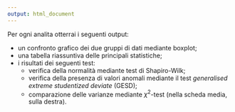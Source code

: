 ```yaml
---
output: html_document
---
```

Per ogni analita otterrai i seguenti output:
  
  - un confronto grafico dei due gruppi di dati mediante boxplot;
  - una tabella riassuntiva delle principali statistiche;
  - i risultati dei seguenti test:
    - verifica della normalità mediante test di Shapiro-Wilk;
    - verifica della presenza di valori anomali mediante il test *generalised extreme studentized deviate* (GESD);
    - comparazione delle varianze mediante $\chi^2$-test (nella scheda media, sulla destra).
